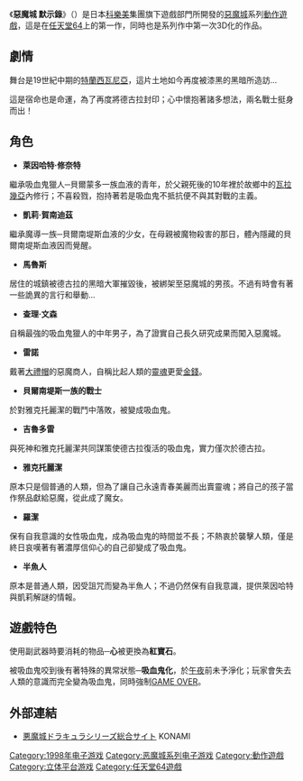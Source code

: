 {{Infobox VG
| title       = 惡魔城 默示錄
| original    = 
| japanese    = 悪魔城ドラキュラ黙示録
| english     = Castlevania
| image       = Castlevania 64 jp.png
| caption     = 日版遊戲封面
| official    = 
| common      = 惡魔城 默示錄
| genre       = [[動作冒險遊戲|動作冒險遊戲]]
| platforms   = [[NINTENDO64|NINTENDO64]]
| developer   = KCEK
| publisher   = [[KONAMI|KONAMI]]
| distributor = 
| director    = 柴田裕治
| producer    = 蛭子悦延
| designer    = 森澤友裕
| writer      = 
| programmer  = 柴田洋
| composer    = 木村雅彦、古川元亮<br>江川麻理子
| artist      = 梅津泰臣
| series      = [[惡魔城系列|惡魔城系列]]
| engine      = 
| modes       = [[單人遊戲|單人遊戲]]
| released    = {{vgr|NA|January 26, 1999|JP|March 11, 1999|EU|May 14, 1999}}
| onlinegame  = 
| shutdown    = 
}}
《'''惡魔城 默示錄'''》（{{lang|ja|悪魔城ドラキュラ黙示録}}）是日本[[科樂美|科樂美]]集團旗下遊戲部門所開發的[[惡魔城|惡魔城]]系列[[動作遊戲|動作遊戲]]，這是在[[任天堂64|任天堂64]]上的第一作，同時也是系列作中第一次3D化的作品。

== 劇情 ==

舞台是19世紀中期的[[特蘭西瓦尼亞|特蘭西瓦尼亞]]，這片土地如今再度被漆黑的黑暗所造訪...

這是宿命也是命運，為了再度將德古拉封印；心中懷抱著諸多想法，兩名戰士挺身而出！

== 角色 ==

* '''萊因哈特‧修奈特'''
繼承吸血鬼獵人─貝爾蒙多一族血液的青年，於父親死後的10年裡於故鄉中的[[瓦拉幾亞公國|瓦拉幾亞]]內修行；不喜殺戮，抱持著若是吸血鬼不抵抗便不與其對戰的主義。

* '''凱莉‧賀南迪茲'''
繼承魔導一族─貝爾南堤斯血液的少女，在母親被魔物殺害的那日，體內隱藏的貝爾南堤斯血液因而覺醒。

* '''馬魯斯'''
居住的城鎮被德古拉的黑暗大軍摧毀後，被綁架至惡魔城的男孩。不過有時會有著一些詭異的言行和舉動...

* '''查理‧文森'''
自稱最強的吸血鬼獵人的中年男子，為了證實自己長久研究成果而闖入惡魔城。

* '''雷諾'''
戴著[[大禮帽|大禮帽]]的惡魔商人，自稱比起人類的[[靈魂|靈魂]]更愛[[金錢|金錢]]。

* '''貝爾南堤斯一族的戰士'''
於對雅克托麗潔的戰鬥中落敗，被變成吸血鬼。

* '''吉魯多雷'''
與死神和雅克托麗潔共同謀策使德古拉復活的吸血鬼，實力僅次於德古拉。

* '''雅克托麗潔'''
原本只是個普通的人類，但為了讓自己永遠青春美麗而出賣靈魂；將自己的孩子當作祭品獻給惡魔，從此成了魔女。

* '''羅潔'''
保有自我意識的女性吸血鬼，成為吸血鬼的時間並不長；不熱衷於襲擊人類，僅是終日哀嘆著有著濃厚信仰心的自己卻變成了吸血鬼。

* '''半魚人'''
原本是普通人類，因受詛咒而變為半魚人；不過仍然保有自我意識，提供萊因哈特與凱莉解謎的情報。

== 遊戲特色 ==
使用副武器時要消耗的物品─'''心'''被更換為'''紅寶石'''。

被吸血鬼咬到後有著特殊的異常狀態─'''吸血鬼化'''，於[[午夜|午夜]]前未予淨化；玩家會失去人類的意識而完全變為吸血鬼，同時強制[[GAME_OVER|GAME OVER]]。


==外部連結==
*[http://www.konami.jp/gs/game/dracula/ 悪魔城ドラキュラシリーズ総合サイト] {{Wayback|url=http://www.konami.jp/gs/game/dracula/ |date=20161112231947 }}KONAMI{{ja}}

{{惡魔城}}

{{DEFAULTSORT:Akumajo Dorakyura Mokushiroku}}
[[Category:1998年电子游戏|Category:1998年电子游戏]]
[[Category:恶魔城系列电子游戏|Category:恶魔城系列电子游戏]]
[[Category:動作遊戲|Category:動作遊戲]]
[[Category:立体平台游戏|Category:立体平台游戏]]
[[Category:任天堂64遊戲|Category:任天堂64遊戲]]